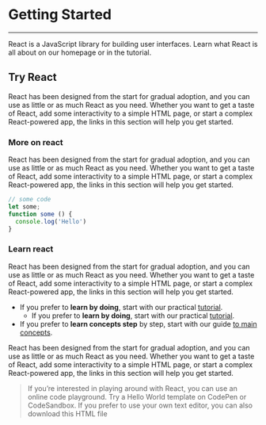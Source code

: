 # Getting Started

---
React is a JavaScript library for building user interfaces. Learn what React is all about on our homepage or in the tutorial.

## Try React

React has been designed from the start for gradual adoption, and you can use as little or as much React as you need. Whether you want to get a taste of React, add some interactivity to a simple HTML page, or start a complex React-powered app, the links in this section will help you get started.

### More on react
React has been designed from the start for gradual adoption, and you can use as little or as much React as you need. Whether you want to get a taste of React, add some interactivity to a simple HTML page, or start a complex React-powered app, the links in this section will help you get started.

```js
// some code
let some;
function some () {
  console.log('Hello')
}
```

### Learn react
React has been designed from the start for gradual adoption, and you can use as little or as much React as you need. Whether you want to get a taste of React, add some interactivity to a simple HTML page, or start a complex React-powered app, the links in this section will help you get started.

* If you prefer to **learn by doing**, start with our practical [tutorial](http://example.net/).
  * If you prefer to **learn by doing**, start with our practical [tutorial](http://example.net/).
* If you prefer to **learn concepts step** by step, start with our guide [to main concepts](http://example.net/).

React has been designed from the start for gradual adoption, and you can use as little or as much React as you need. Whether you want to get a taste of React, add some interactivity to a simple HTML page, or start a complex React-powered app, the links in this section will help you get started.

> If you’re interested in playing around with React, you can use an online code playground. Try a Hello World template on CodePen or CodeSandbox. If you prefer to use your own text editor, you can also download this HTML file
